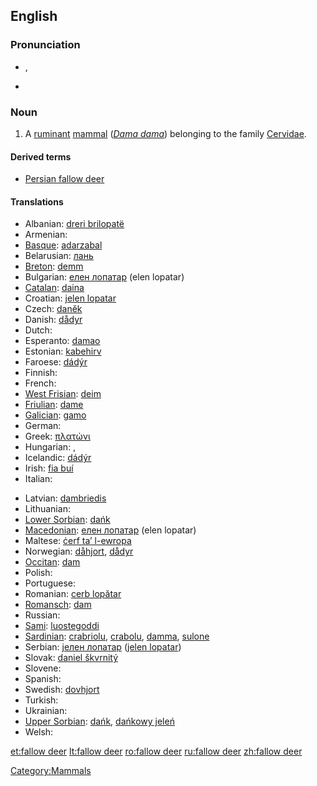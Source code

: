 {{wikipedia}}
==English==

===Pronunciation===
* {{IPA|/ˈfæl.əʊˌdɪə/}}, {{SAMPA|/"f{l.@U%dI@/}}
* {{audio|en-uk-fallow deer.ogg|Audio (UK)}}

===Noun===
{{en-noun|sg=[[fallow]] [[deer]]|pl=fallow deer}}

# A [[ruminant]] [[mammal]] (''[[Dama dama]]'') belonging to the family [[Cervidae]].

====Derived terms====
* [[Persian fallow deer]]

====Translations====
{{trans-top|ruminant mammal}}
* Albanian: [[dreri brilopatë]]
* Armenian: {{t-|hy|եղնիկ|tr=eġnik|sc=Armn|xs=Armenian}}
* [[Basque]]: [[adarzabal]]
* Belarusian: [[лань#Belarussian|лань]]
* [[Breton]]: [[demm]]
* Bulgarian: [[елен лопатар]] (elen lopatar)
* [[Catalan]]: [[daina]]
* Croatian: [[jelen lopatar]]
* Czech: [[daněk]]
* Danish: [[dådyr]] {{n}}
* Dutch: {{t+|nl|damhert|n}}
* Esperanto: [[damao]]
* Estonian: [[kabehirv]]
* Faroese: [[dádýr]]
* Finnish: {{t-|fi|kuusipeura}}
* French: {{t+|fr|daim|m}}
* [[West Frisian]]: [[deim]]
* [[Friulian]]: [[dame#Friulian|dame]]
* [[Galician]]: [[gamo#Galician|gamo]]
* German: {{t+|de|Damhirsch|m}}
* Greek: [[πλατώνι]]
* Hungarian: {{t-|hu|dámvad}}, {{t-|hu|dámszarvas}}
* Icelandic: [[dádýr]]
* Irish: [[fia buí]]
* Italian: {{t+|it|daino|m}}
{{trans-mid}}
<!--this is the zoological name, not the Latin name: *Latin: [[Cervus dama]]-->
* Latvian: [[dambriedis]]
* Lithuanian: {{t+|lt|danielius|xs=Lithuanian}}
* [[Lower Sorbian]]: [[dańk#Lower Sorbian|dańk]]
* [[Macedonian]]: [[елен лопатар]] (elen lopatar)
* Maltese: [[ċerf ta’ l-ewropa]]
* Norwegian: [[dåhjort]], [[dådyr]]
* [[Occitan]]: [[dam#Occitan|dam]]
* Polish: {{t-|pl|daniel|m}}
* Portuguese: {{t-|pt|gamo}}
* Romanian: [[cerb lopătar]]
* [[Romansch]]: [[dam#Romansch|dam]]
* Russian: {{t+|ru|лань|f|tr=lan'|sc=Cyrl}}
* [[Sami]]: [[luostegoddi]]
* [[Sardinian]]: [[crabriolu]], [[crabolu]], [[damma]], [[sulone]]
* Serbian: [[jелен лопатар]] ([[jelen lopatar]])
* Slovak: [[daniel škvrnitý]]
* Slovene: {{t+|sl|damjak}}
* Spanish: {{t-|es|gamo|m}}
* Swedish: [[dovhjort]]
* Turkish: {{t+|tr|alageyik}}
* Ukrainian: {{t-|uk|лань|tr=lan'|sc=Cyrl|xs=Ukrainian}}
* [[Upper Sorbian]]: [[dańk#Upper Sorbian|dańk]], [[dańkowy jeleń]]
* Welsh: {{t-|cy|danas|xs=Welsh}}
{{bottom}}

[[Category:Mammals]]

[[et:fallow deer]]
[[lt:fallow deer]]
[[ro:fallow deer]]
[[ru:fallow deer]]
[[zh:fallow deer]]